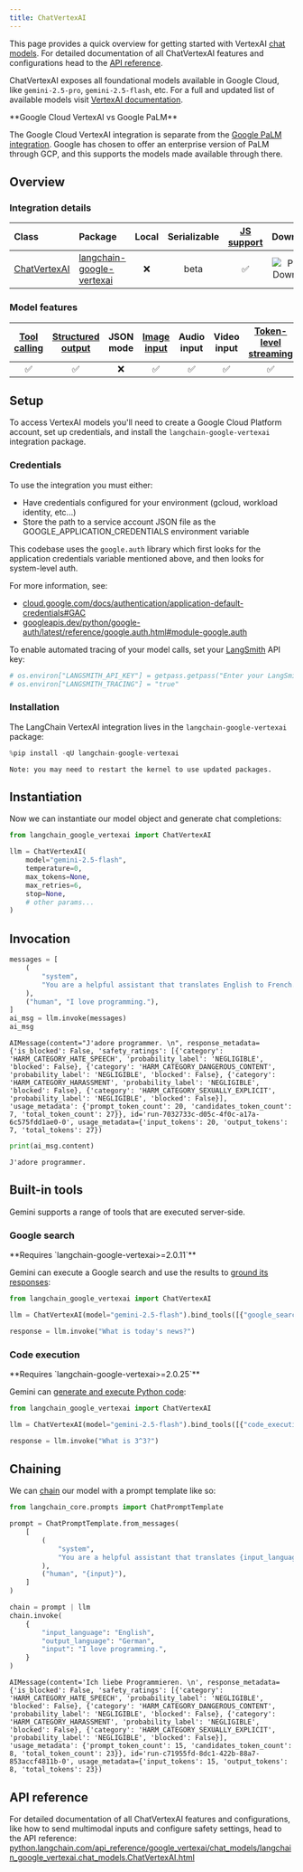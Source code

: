 ```yaml
---
title: ChatVertexAI
---
```


This page provides a quick overview for getting started with VertexAI [chat models](/oss/python/langchain/models). For detailed documentation of all ChatVertexAI features and configurations head to the [API reference](https://python.langchain.com/api_reference/google_vertexai/chat_models/langchain_google_vertexai.chat_models.ChatVertexAI.html).

ChatVertexAI exposes all foundational models available in Google Cloud, like `gemini-2.5-pro`, `gemini-2.5-flash`, etc. For a full and updated list of available models visit [VertexAI documentation](https://cloud.google.com/vertex-ai/generative-ai/docs/models).

<Info>
**Google Cloud VertexAI vs Google PaLM**

The Google Cloud VertexAI integration is separate from the [Google PaLM integration](/oss/python/integrations/chat/google_generative_ai/). Google has chosen to offer an enterprise version of PaLM through GCP, and this supports the models made available through there.

</Info>

## Overview

### Integration details

| Class | Package | Local | Serializable | [JS support](https://js.langchain.com/docs/integrations/chat/google_vertex_ai) | Downloads | Version |
| :--- | :--- | :---: | :---: |  :---: | :---: | :---: |
| [ChatVertexAI](https://python.langchain.com/api_reference/google_vertexai/chat_models/langchain_google_vertexai.chat_models.ChatVertexAI.html) | [langchain-google-vertexai](https://python.langchain.com/api_reference/google_vertexai/index.html) | ❌ | beta | ✅ | ![PyPI - Downloads](https://img.shields.io/pypi/dm/langchain-google-vertexai?style=flat-square&label=%20) | ![PyPI - Version](https://img.shields.io/pypi/v/langchain-google-vertexai?style=flat-square&label=%20) |

### Model features

| [Tool calling](/oss/python/langchain/tools) | [Structured output](/oss/python/langchain/structured-output) | JSON mode | [Image input](/oss/python/how-to/multimodal_inputs/) | Audio input | Video input | [Token-level streaming](/oss/python/langchain/streaming/) | Native async | [Token usage](/oss/python/how-to/chat_token_usage_tracking/) | [Logprobs](/oss/python/how-to/logprobs/) |
| :---: | :---: | :---: | :---: |  :---: | :---: | :---: | :---: | :---: | :---: |
| ✅ | ✅ | ❌ | ✅ | ✅ | ✅ | ✅ | ✅ | ✅ | ❌ |

## Setup

To access VertexAI models you'll need to create a Google Cloud Platform account, set up credentials, and install the `langchain-google-vertexai` integration package.

### Credentials

To use the integration you must either:

- Have credentials configured for your environment (gcloud, workload identity, etc...)
- Store the path to a service account JSON file as the GOOGLE_APPLICATION_CREDENTIALS environment variable

This codebase uses the `google.auth` library which first looks for the application credentials variable mentioned above, and then looks for system-level auth.

For more information, see:

- [cloud.google.com/docs/authentication/application-default-credentials#GAC](https://cloud.google.com/docs/authentication/application-default-credentials#GAC)
- [googleapis.dev/python/google-auth/latest/reference/google.auth.html#module-google.auth](https://googleapis.dev/python/google-auth/latest/reference/google.auth.html#module-google.auth)

To enable automated tracing of your model calls, set your [LangSmith](https://docs.smith.langchain.com/) API key:

```python
# os.environ["LANGSMITH_API_KEY"] = getpass.getpass("Enter your LangSmith API key: ")
# os.environ["LANGSMITH_TRACING"] = "true"
```

### Installation

The LangChain VertexAI integration lives in the `langchain-google-vertexai` package:

```python
%pip install -qU langchain-google-vertexai
```

```output
Note: you may need to restart the kernel to use updated packages.
```

## Instantiation

Now we can instantiate our model object and generate chat completions:

```python
from langchain_google_vertexai import ChatVertexAI

llm = ChatVertexAI(
    model="gemini-2.5-flash",
    temperature=0,
    max_tokens=None,
    max_retries=6,
    stop=None,
    # other params...
)
```

## Invocation

```python
messages = [
    (
        "system",
        "You are a helpful assistant that translates English to French. Translate the user sentence.",
    ),
    ("human", "I love programming."),
]
ai_msg = llm.invoke(messages)
ai_msg
```

```output
AIMessage(content="J'adore programmer. \n", response_metadata={'is_blocked': False, 'safety_ratings': [{'category': 'HARM_CATEGORY_HATE_SPEECH', 'probability_label': 'NEGLIGIBLE', 'blocked': False}, {'category': 'HARM_CATEGORY_DANGEROUS_CONTENT', 'probability_label': 'NEGLIGIBLE', 'blocked': False}, {'category': 'HARM_CATEGORY_HARASSMENT', 'probability_label': 'NEGLIGIBLE', 'blocked': False}, {'category': 'HARM_CATEGORY_SEXUALLY_EXPLICIT', 'probability_label': 'NEGLIGIBLE', 'blocked': False}], 'usage_metadata': {'prompt_token_count': 20, 'candidates_token_count': 7, 'total_token_count': 27}}, id='run-7032733c-d05c-4f0c-a17a-6c575fdd1ae0-0', usage_metadata={'input_tokens': 20, 'output_tokens': 7, 'total_tokens': 27})
```

```python
print(ai_msg.content)
```

```output
J'adore programmer.
```

## Built-in tools

Gemini supports a range of tools that are executed server-side.

### Google search

<Info>
    **Requires `langchain-google-vertexai>=2.0.11`**
</Info>

Gemini can execute a Google search and use the results to [ground its responses](https://ai.google.dev/gemini-api/docs/grounding):

```python
from langchain_google_vertexai import ChatVertexAI

llm = ChatVertexAI(model="gemini-2.5-flash").bind_tools([{"google_search": {}}])

response = llm.invoke("What is today's news?")
```

### Code execution

<Info>
    **Requires `langchain-google-vertexai>=2.0.25`**
</Info>

Gemini can [generate and execute Python code](https://ai.google.dev/gemini-api/docs/code-execution):

```python
from langchain_google_vertexai import ChatVertexAI

llm = ChatVertexAI(model="gemini-2.5-flash").bind_tools([{"code_execution": {}}])

response = llm.invoke("What is 3^3?")
```

## Chaining

We can [chain](/oss/python/how-to/sequence/) our model with a prompt template like so:

```python
from langchain_core.prompts import ChatPromptTemplate

prompt = ChatPromptTemplate.from_messages(
    [
        (
            "system",
            "You are a helpful assistant that translates {input_language} to {output_language}.",
        ),
        ("human", "{input}"),
    ]
)

chain = prompt | llm
chain.invoke(
    {
        "input_language": "English",
        "output_language": "German",
        "input": "I love programming.",
    }
)
```

```output
AIMessage(content='Ich liebe Programmieren. \n', response_metadata={'is_blocked': False, 'safety_ratings': [{'category': 'HARM_CATEGORY_HATE_SPEECH', 'probability_label': 'NEGLIGIBLE', 'blocked': False}, {'category': 'HARM_CATEGORY_DANGEROUS_CONTENT', 'probability_label': 'NEGLIGIBLE', 'blocked': False}, {'category': 'HARM_CATEGORY_HARASSMENT', 'probability_label': 'NEGLIGIBLE', 'blocked': False}, {'category': 'HARM_CATEGORY_SEXUALLY_EXPLICIT', 'probability_label': 'NEGLIGIBLE', 'blocked': False}], 'usage_metadata': {'prompt_token_count': 15, 'candidates_token_count': 8, 'total_token_count': 23}}, id='run-c71955fd-8dc1-422b-88a7-853accf4811b-0', usage_metadata={'input_tokens': 15, 'output_tokens': 8, 'total_tokens': 23})
```

## API reference

For detailed documentation of all ChatVertexAI features and configurations, like how to send multimodal inputs and configure safety settings, head to the API reference: [python.langchain.com/api_reference/google_vertexai/chat_models/langchain_google_vertexai.chat_models.ChatVertexAI.html](https://python.langchain.com/api_reference/google_vertexai/chat_models/langchain_google_vertexai.chat_models.ChatVertexAI.html)
